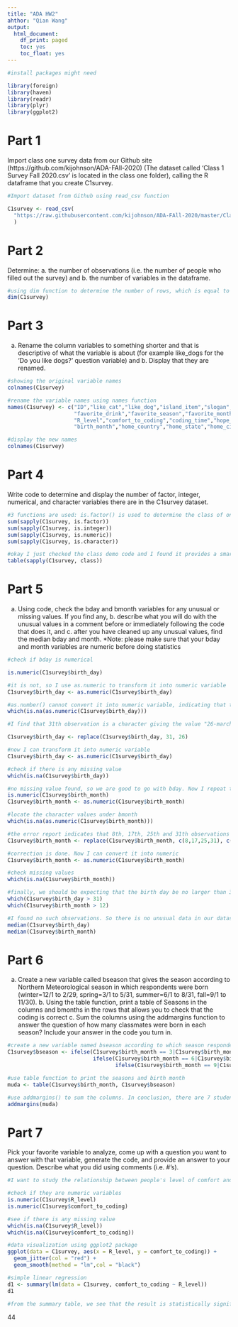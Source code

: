 ```yaml
---
title: "ADA HW2"
ahthor: "Qian Wang"
output:
  html_document:
    df_print: paged
    toc: yes
    toc_float: yes
---
```



```r
#install packages might need

library(foreign)
library(haven) 
library(readr)
library(plyr)
library(ggplot2)

```


# Part 1 
  Import class one survey data from our Github site (https://github.com/kijohnson/ADA-FAll-2020) (The dataset called ‘Class 1 Survey Fall 2020.csv’ is located in the class one folder), calling the R dataframe that you create C1survey.
```r
#Import dataset from Github using read_csv function

C1survey <- read_csv(
  "https://raw.githubusercontent.com/kijohnson/ADA-FAll-2020/master/Class%20One/Class%201%20Survey%20Fall%202020.csv"
  )


```

# Part 2 
  Determine: a. the number of observations (i.e. the number of people who filled out the survey) and b. the number of variables in the dataframe.
```r

#using dim function to determine the number of rows, which is equal to the number of observations and # of columns, which is equal to the number of variables
dim(C1survey)

```
# Part 3
  a. Rename the column variables to something shorter and that is descriptive of what the variable is about (for example like_dogs for the ‘Do you like dogs?’ question variable) and b. Display that they are renamed.
```r

#showing the original variable names
colnames(C1survey)

#rename the variable names using names function
names(C1survey) <- c("ID","like_cat","like_dog","island_item","slogan","favorite_day","what_animal","favorite_food",
                     "favorite_drink","favorite_season","favorite_month","hobby","program","specialization","statistical_software",
                     "R_level","comfort_to_coding","coding_time","hope_to_class","area_interest","favorite_number","birth_day",
                     "birth_month","home_country","home_state","home_city","education_level")

#display the new names
colnames(C1survey)

```

# Part 4 
  Write code to determine and display the number of factor, integer, numerical, and character variables there are in the C1survey dataset.
```r

#3 functions are used: is.factor() is used to determine the class of one variable. sapply() applys is.factor() to every variables in C1survey dataset. sum() gives the sum of its argument. Since is.factor returns TRUE or FALSE, and TRUE = 1 and FALSE = 0, we eventually get the number of factor variables in the dataset.
sum(sapply(C1survey, is.factor))
sum(sapply(C1survey, is.integer))
sum(sapply(C1survey, is.numeric))
sum(sapply(C1survey, is.character))

#okay I just checked the class demo code and I found it provides a smarter way of doing it...
table(sapply(C1survey, class))

```

# Part 5 
  a. Using code, check the bday and bmonth variables for any unusual or missing values. If you find any, b. describe what you will do with the unusual values in a comment before or immediately following the code that does it, and c. after you have cleaned up any unusual values, find the median bday and month. *Note: please make sure that your bday and month variables are numeric before doing statistics

```r

#check if bday is numerical

is.numeric(C1survey$birth_day)

#it is not, so I use as.numeric to transform it into numeric variable
C1survey$birth_day <- as.numeric(C1survey$birth_day)

#as.number() cannot convert it into numeric variable, indicating that there are observations that are not numeric under this variable. To locate it, I use the following code. the error report from as.numeric lists the characterical values as NA. is.na function converts NA into TRUE or FALSE. Finally which() tells us the position of FALSE, which is also the position of character value.
which(is.na(as.numeric(C1survey$birth_day)))

#I find that 31th observation is a character giving the value "26-march", not the numeric value we hope it be. So we find our unusual value. I change its value from "26-march" to 26 using following code

C1survey$birth_day <- replace(C1survey$birth_day, 31, 26)

#now I can transform it into numeric variable
C1survey$birth_day <- as.numeric(C1survey$birth_day)

#check if there is any missing value
which(is.na(C1survey$birth_day))

#no missing value found, so we are good to go with bday. Now I repeat the same process to bmonth
is.numeric(C1survey$birth_month)
C1survey$birth_month <- as.numeric(C1survey$birth_month)

#locate the character values under bmonth
which(is.na(as.numeric(C1survey$birth_month)))

#the error report indicates that 8th, 17th, 25th and 31th observations are character values. I use following code to replace the unwantted values with right values.
C1survey$birth_month <- replace(C1survey$birth_month, c(8,17,25,31), c(12,8,8,3))

#correction is done. Now I can convert it into numeric
C1survey$birth_month <- as.numeric(C1survey$birth_month)

#check missing values
which(is.na(C1survey$birth_month))

#finally, we should be expecting that the birth day be no larger than 31, and birth month be no larger than 12. I use following code to check it.
which(C1survey$birth_day > 31)
which(C1survey$birth_month > 12)

#I found no such observations. So there is no unusual data in our dataset. Now I use median() to find the median of bday and bmonth
median(C1survey$birth_day)
median(C1survey$birth_month)

```

# Part 6
  a. Create a new variable called bseason that gives the season according to Northern Meteorological season in which respondents were born (winter=12/1 to 2/29, spring=3/1 to 5/31, summer=6/1 to 8/31, fall=9/1 to 11/30). b. Using the table function, print a table of Seasons in the columns and bmonths in the rows that allows you to check that the coding is correct c. Sum the columns using the addmargins function to answer the question of how many classmates were born in each season? Include your answer in the code you turn in.

```r

#create a new variable named bseason according to which season respondents were born, using ifelse function
C1survey$bseason <- ifelse(C1survey$birth_month == 3|C1survey$birth_month == 4|C1survey$birth_month == 5, "spring",
                           ifelse(C1survey$birth_month == 6|C1survey$birth_month == 7|C1survey$birth_month == 8, "summer",
                                  ifelse(C1survey$birth_month == 9|C1survey$birth_month == 10|C1survey$birth_month == 11,"fall", "winter")))

#use table function to print the seasons and birth month
muda <- table(C1survey$birth_month, C1survey$bseason)

#use addmargins() to sum the columns. In conclusion, there are 7 students born in spring, 9 in summer, 10 in fall, and 6 in winter 
addmargins(muda)

```

# Part 7 
  Pick your favorite variable to analyze, come up with a question you want to answer with that variable, generate the code, and provide an answer to your question. Describe what you did using comments (i.e. #’s).

```r

#I want to study the relationship between people's level of comfort and their level of familiarity to R. I intend to do this study via a simple linear regression with level of familiarity to R as the explanatory variable and the level of comfort to coding as response variable.

#check if they are numeric variables
is.numeric(C1survey$R_level)
is.numeric(C1survey$comfort_to_coding)

#see if there is any missing value
which(is.na(C1survey$R_level))
which(is.na(C1survey$comfort_to_coding))

#data visualization using ggplot2 package
ggplot(data = C1survey, aes(x = R_level, y = comfort_to_coding)) +
  geom_jitter(col = "red") +
  geom_smooth(method = "lm",col = "black")

#simple linear regression
d1 <- summary(lm(data = C1survey, comfort_to_coding ~ R_level))
d1

#from the summary table, we see that the result is statistically significant. Therefore, we conclude that there is a model predicting the level of comfort to coding using R familiarity better than using the mean of comfort to coding.

```

44




















